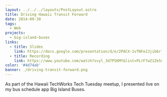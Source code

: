 ```yaml
---
layout: ../../../layouts/PostLayout.astro
title: Driving Hawaii Transit Forward
date: 2014-09-30
tags:
  - Web
projects:
  - big-island-buses
links:
  - title: Slides
    link: https://docs.google.com/presentation/d/e/2PACX-1vTNFe2Jjib6rfVeHsIZvwpl5Xv_es83MJKt_qxGEYErEGAtVLXvYteiZwN7MziJPM-R3eyXKGb3jJhg/pub?start=false&loop=false
  - title: Recording
    link: https://www.youtube.com/watch?v=yl_3d7PSKMY&list=PLrF7wZ1Ze5uH1xudf--exufrlgCVCE3n6&index=3&t=0s
color: '#4d74ab'
banner: ./driving-transit-forward.png
---
```



As part of the Hawaii TechWorks Tech Tuesday meetup, I presented live on my bus schedule app Big Island Buses.

<YouTube id="MHPlJsosHDc" />
